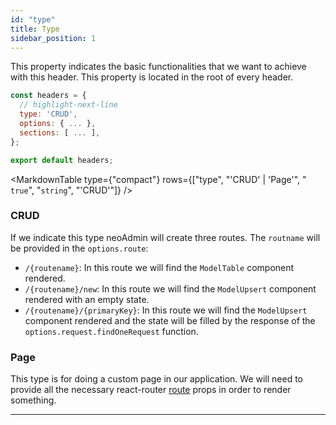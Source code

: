 ```yaml
---
id: "type"
title: Type
sidebar_position: 1
---
```



This property indicates the basic functionalities that we want to achieve with this header. This property is located in the root of every header.

```js
const headers = {
  // highlight-next-line
  type: 'CRUD',
  options: { ... },
  sections: [ ... ],
};

export default headers;
```

<MarkdownTable
  type={"compact"}
  rows={["type", "'CRUD' | 'Page'", " `true`", "`string`", "'CRUD'"]}
/>

### CRUD

If we indicate this type neoAdmin will create three routes. The `routname` will be provided in the `options.route`:

- `/{routename}`: In this route we will find the `ModelTable` component rendered.
- `/{routename}/new`: In this route we will find the `ModelUpsert` component rendered with an empty state.
- `/{routename}/{primaryKey}`: In this route we will find the `ModelUpsert` component rendered and the state will be filled by the response of the `options.request.findOneRequest` function.

### Page

This type is for doing a custom page in our application. We will need to provide all the necessary react-router [route](https://reactrouter.com/web/api/Route) props in order to render something.

---
